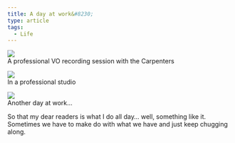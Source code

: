 ```yaml
---
title: A day at work&#8230;
type: article
tags:
  - Life
---
```


![](http://www.tjdraper.com/myblogpics/bennett-vo.jpg)  
A professional VO recording session with the Carpenters

![](http://www.tjdraper.com/myblogpics/logan-vo.jpg)  
In a professional studio

![](http://www.tjdraper.com/myblogpics/peyton-vo.jpg)  
Another day at work…

So that my dear readers is what I do all day… well, something like it. Sometimes we have to make do with what we have and just keep chugging along.
